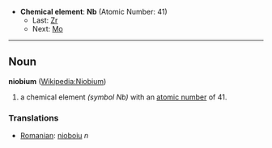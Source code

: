 *'''Chemical element''': '''Nb''' (Atomic Number: 41)
**Last: [[Zirconium|Zr]]
**Next: [[Molybdenum|Mo]]
----
== Noun ==
'''niobium''' ([[en:Niobium|Wikipedia:Niobium]])

# a chemical element ''(symbol Nb)'' with an [[atomic number]] of 41.

===Translations===
*[[Romanian]]: [[nioboiu]] ''n''